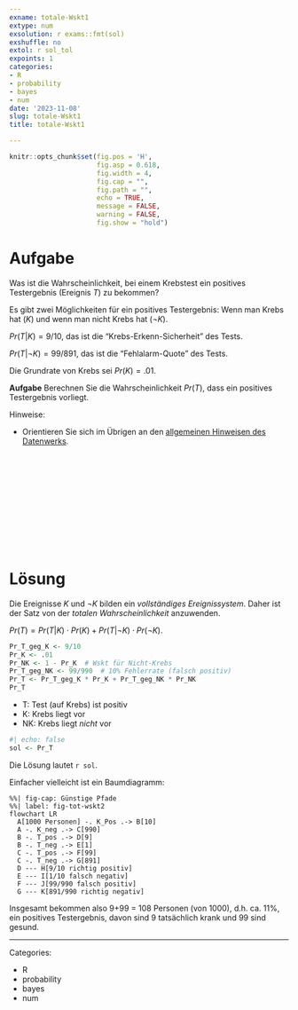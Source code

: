 ```yaml
---
exname: totale-Wskt1
extype: num
exsolution: r exams::fmt(sol)
exshuffle: no
extol: r sol_tol
expoints: 1
categories:
- R
- probability
- bayes
- num
date: '2023-11-08'
slug: totale-Wskt1
title: totale-Wskt1

---
```




```r
knitr::opts_chunk$set(fig.pos = 'H',
                      fig.asp = 0.618,
                      fig.width = 4,
                      fig.cap = "", 
                      fig.path = "",
                      echo = TRUE,
                      message = FALSE,
                      warning = FALSE,
                      fig.show = "hold")
```







# Aufgabe

Was ist die Wahrscheinlichkeit, bei einem Krebstest ein positives Testergebnis (Ereignis $T$) zu bekommen?

Es gibt zwei Möglichkeiten für ein positives Testergebnis: Wenn man Krebs hat ($K$) und wenn man nicht Krebs hat ($\neg K$).

$Pr(T|K) = 9/10$, das ist die "Krebs-Erkenn-Sicherheit" des Tests.

$Pr(T|\neg K) = 99/891$, das ist die "Fehlalarm-Quote" des Tests.

Die Grundrate von Krebs sei $Pr(K) = .01$.

**Aufgabe** Berechnen Sie die Wahrscheinlichkeit $Pr(T)$, dass ein positives Testergebnis vorliegt.



Hinweise:

- Orientieren Sie sich im Übrigen an den [allgemeinen Hinweisen des Datenwerks](https://datenwerk.netlify.app/hinweise).




</br>
</br>
</br>
</br>
</br>
</br>
</br>
</br>
</br>
</br>

# Lösung

Die Ereignisse $K$ und $\neg K$ bilden ein *vollständiges Ereignissystem*.
Daher ist der Satz von der *totalen Wahrscheinlichkeit* anzuwenden.

$Pr(T) = Pr(T|K) \cdot Pr(K) + Pr(T| \neg K) \cdot Pr(\neg K)$.


```r
Pr_T_geg_K <- 9/10
Pr_K <- .01
Pr_NK <- 1 - Pr_K  # Wskt für Nicht-Krebs
Pr_T_geg_NK <- 99/990  # 10% Fehlerrate (falsch positiv)
Pr_T <- Pr_T_geg_K * Pr_K + Pr_T_geg_NK * Pr_NK
Pr_T
```


- T: Test (auf Krebs) ist positiv
- K: Krebs liegt vor
- NK:  Krebs liegt *nicht* vor


```r
#| echo: false
sol <- Pr_T
```


Die Lösung lautet ``r sol``.



Einfacher vielleicht ist ein Baumdiagramm:





```mermaid
%%| fig-cap: Günstige Pfade
%%| label: fig-tot-wskt2
flowchart LR
  A[1000 Personen] -. K_Pos .-> B[10]
  A -. K_neg .-> C[990]
  B -. T_pos .-> D[9]
  B -. T_neg .-> E[1]
  C -. T_pos .-> F[99]
  C -. T_neg .-> G[891]
  D --- H[9/10 richtig positiv]
  E --- I[1/10 falsch negativ]
  F --- J[99/990 falsch positiv]
  G --- K[891/990 richtig negativ]
```

Insgesamt bekommen also 9+99 = 108 Personen (von 1000), d.h. ca. 11%, ein positives Testergebnis, 
davon sind 9 tatsächlich krank und 99 sind gesund.



---

Categories: 

- R
- probability
- bayes
- num

